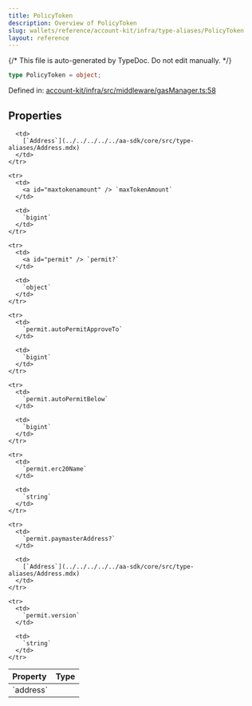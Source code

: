```yaml
---
title: PolicyToken
description: Overview of PolicyToken
slug: wallets/reference/account-kit/infra/type-aliases/PolicyToken
layout: reference
---
```


{/* This file is auto-generated by TypeDoc. Do not edit manually. */}

```ts
type PolicyToken = object;
```

Defined in: [account-kit/infra/src/middleware/gasManager.ts:58](https://github.com/alchemyplatform/aa-sdk/blob/ad165355d980f9a16dd388088895bfc851df8656/account-kit/infra/src/middleware/gasManager.ts#L58)

## Properties

<table>
  <thead>
    <tr>
      <th align="left">Property</th>
      <th align="left">Type</th>
    </tr>
  </thead>

  <tbody>
    <tr>
      <td>
        <a id="address" /> `address`
      </td>

      <td>
        [`Address`](../../../../../aa-sdk/core/src/type-aliases/Address.mdx)
      </td>
    </tr>

    <tr>
      <td>
        <a id="maxtokenamount" /> `maxTokenAmount`
      </td>

      <td>
        `bigint`
      </td>
    </tr>

    <tr>
      <td>
        <a id="permit" /> `permit?`
      </td>

      <td>
        `object`
      </td>
    </tr>

    <tr>
      <td>
        `permit.autoPermitApproveTo`
      </td>

      <td>
        `bigint`
      </td>
    </tr>

    <tr>
      <td>
        `permit.autoPermitBelow`
      </td>

      <td>
        `bigint`
      </td>
    </tr>

    <tr>
      <td>
        `permit.erc20Name`
      </td>

      <td>
        `string`
      </td>
    </tr>

    <tr>
      <td>
        `permit.paymasterAddress?`
      </td>

      <td>
        [`Address`](../../../../../aa-sdk/core/src/type-aliases/Address.mdx)
      </td>
    </tr>

    <tr>
      <td>
        `permit.version`
      </td>

      <td>
        `string`
      </td>
    </tr>

  </tbody>
</table>
